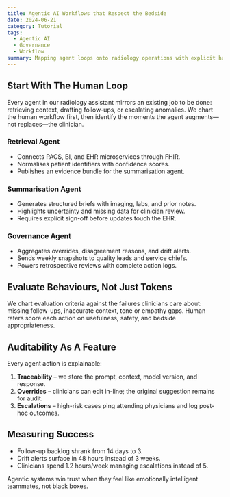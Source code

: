 ```yaml
---
title: Agentic AI Workflows that Respect the Bedside
date: 2024-06-21
category: Tutorial
tags:
  - Agentic AI
  - Governance
  - Workflow
summary: Mapping agent loops onto radiology operations with explicit human checkpoints.
---
```


## Start With The Human Loop

Every agent in our radiology assistant mirrors an existing job to be done: retrieving context, drafting follow-ups, or escalating anomalies. We chart the human workflow first, then identify the moments the agent augments—not replaces—the clinician.

### Retrieval Agent

- Connects PACS, BI, and EHR microservices through FHIR.
- Normalises patient identifiers with confidence scores.
- Publishes an evidence bundle for the summarisation agent.

### Summarisation Agent

- Generates structured briefs with imaging, labs, and prior notes.
- Highlights uncertainty and missing data for clinician review.
- Requires explicit sign-off before updates touch the EHR.

### Governance Agent

- Aggregates overrides, disagreement reasons, and drift alerts.
- Sends weekly snapshots to quality leads and service chiefs.
- Powers retrospective reviews with complete action logs.

## Evaluate Behaviours, Not Just Tokens

We chart evaluation criteria against the failures clinicians care about: missing follow-ups, inaccurate context, tone or empathy gaps. Human raters score each action on usefulness, safety, and bedside appropriateness.

## Auditability As A Feature

Every agent action is explainable:

1. **Traceability** – we store the prompt, context, model version, and response.
2. **Overrides** – clinicians can edit in-line; the original suggestion remains for audit.
3. **Escalations** – high-risk cases ping attending physicians and log post-hoc outcomes.

## Measuring Success

- Follow-up backlog shrank from 14 days to 3.
- Drift alerts surface in 48 hours instead of 3 weeks.
- Clinicians spend 1.2 hours/week managing escalations instead of 5.

Agentic systems win trust when they feel like emotionally intelligent teammates, not black boxes.
